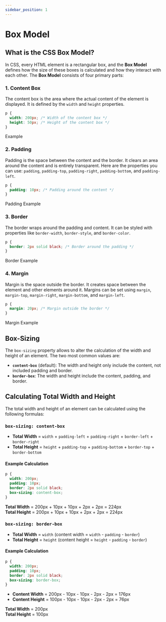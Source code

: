 ```yaml
---
sidebar_position: 1
---
```


# Box Model

## What is the CSS Box Model?

In CSS, every HTML element is a rectangular box, and the **Box Model** defines how the size of these boxes is calculated and how they interact with each other. The **Box Model** consists of four primary parts:

### 1. Content Box

The content box is the area where the actual content of the element is displayed. It is defined by the `width` and `height` properties.

```css
p {
  width: 200px; /* Width of the content box */
  height: 50px; /* Height of the content box */
}
```

<p
  className="box_model"
  style={{
    width: "200px",
    height: "50px",
    backgroundColor: "#f0f0f0",
  }}
>
  Example
</p>

### 2. Padding

Padding is the space between the content and the border. It clears an area around the content and is entirely transparent. Here are the properties you can use: `padding`, `padding-top`, `padding-right`, `padding-bottom`, and `padding-left`.

```css
p {
  padding: 10px; /* Padding around the content */
}
```

<p
  className="box_model"
  style={{
    width: "200px",
    height: "auto",
    padding: "10px",
    backgroundColor: "#c0dcb6",
  }}
>
  <p
    style={{
      backgroundColor: "#ffffff",
    }}
  >
    Padding Example
  </p>
</p>

### 3. Border

The border wraps around the padding and content. It can be styled with properties like `border-width`, `border-style`, and `border-color`.

```css
p {
  border: 2px solid black; /* Border around the padding */
}
```

<p
  className="box_model"
  style={{
    width: "200px",
    height: "auto",
    padding: "10px",
    border: "2px solid black",
    backgroundColor: "#c0dcb6",
  }}
>
  <p
    style={{
      backgroundColor: "#ffffff",
    }}
  >
    Border Example
  </p>
</p>

### 4. Margin

Margin is the space outside the border. It creates space between the element and other elements around it. Margins can be set using `margin`, `margin-top`, `margin-right`, `margin-bottom`, and `margin-left`.

```css
p {
  margin: 20px; /* Margin outside the border */
}
```

<p
  className="box_model"
  style={{
    width: "200px",
    backgroundColor: "#f9cc9d",
    display: "flow-root",
  }}
>
  <p
    style={{
      margin: "20px",
      backgroundColor: "#ffffff",
    }}
  >
    Margin Example
  </p>
</p>

## Box-Sizing

The `box-sizing` property allows to alter the calculation of the width and height of an element. The two most common values are:

- **`content-box`** (default): The width and height only include the content, not included padding and border.
- **`border-box`**: The width and height include the content, padding, and border.

## Calculating Total Width and Height

The total width and height of an element can be calculated using the following formulas:

### `box-sizing: content-box`

- **Total Width** = `width` + `padding-left` + `padding-right` + `border-left` + `border-right`
- **Total Height** = `height` + `padding-top` + `padding-bottom` + `border-top` + `border-bottom`

#### Example Calculation

```css
p {
  width: 200px;
  padding: 10px;
  border: 2px solid black;
  box-sizing: content-box;
}
```

<p
  className="box_model"
  style={{
    width: "200px",
    height: "200px",
    padding: "10px",
    border: "2px solid black",
    boxSizing: "content-box",
  }}
>
  <strong>Total Width</strong> = 200px + 10px + 10px + 2px + 2px = 224px
  <br />
  <strong>Total Height</strong> = 200px + 10px + 10px + 2px + 2px = 224px
</p>

### `box-sizing: border-box`

- **Total Width** = `width` (content width = `width` - `padding` - `border`)
- **Total Height** = `height` (content height = `height` - `padding` - `border`)

#### Example Calculation

```css
p {
  width: 200px;
  padding: 10px;
  border: 2px solid black;
  box-sizing: border-box;
}
```

- **Content Width** = 200px - 10px - 10px - 2px - 2px = 176px
- **Content Height** = 100px - 10px - 10px - 2px - 2px = 76px

<p
  className="box_model"
  style={{
    width: "200px",
    height: "100px",
    padding: "10px",
    border: "2px solid black",
    boxSizing: "border-box",
  }}
>
  <strong>Total Width</strong> = 200px
  <br />
  <strong>Total Height</strong> = 100px
</p>
